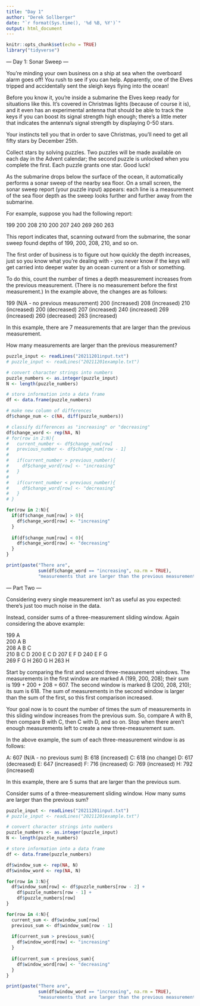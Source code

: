 ```yaml
---
title: "Day 1"
author: "Derek Sollberger"
date: "`r format(Sys.time(), '%d %B, %Y')`"
output: html_document
---
```


```r
knitr::opts_chunk$set(echo = TRUE)
library("tidyverse")
```

--- Day 1: Sonar Sweep ---

You're minding your own business on a ship at sea when the overboard alarm goes off! You rush to see if you can help. Apparently, one of the Elves tripped and accidentally sent the sleigh keys flying into the ocean!

Before you know it, you're inside a submarine the Elves keep ready for situations like this. It's covered in Christmas lights (because of course it is), and it even has an experimental antenna that should be able to track the keys if you can boost its signal strength high enough; there's a little meter that indicates the antenna's signal strength by displaying 0-50 stars.

Your instincts tell you that in order to save Christmas, you'll need to get all fifty stars by December 25th.

Collect stars by solving puzzles. Two puzzles will be made available on each day in the Advent calendar; the second puzzle is unlocked when you complete the first. Each puzzle grants one star. Good luck!

As the submarine drops below the surface of the ocean, it automatically performs a sonar sweep of the nearby sea floor. On a small screen, the sonar sweep report (your puzzle input) appears: each line is a measurement of the sea floor depth as the sweep looks further and further away from the submarine.

For example, suppose you had the following report:

199
200
208
210
200
207
240
269
260
263

This report indicates that, scanning outward from the submarine, the sonar sweep found depths of 199, 200, 208, 210, and so on.

The first order of business is to figure out how quickly the depth increases, just so you know what you're dealing with - you never know if the keys will get carried into deeper water by an ocean current or a fish or something.

To do this, count the number of times a depth measurement increases from the previous measurement. (There is no measurement before the first measurement.) In the example above, the changes are as follows:

199 (N/A - no previous measurement)
200 (increased)
208 (increased)
210 (increased)
200 (decreased)
207 (increased)
240 (increased)
269 (increased)
260 (decreased)
263 (increased)

In this example, there are 7 measurements that are larger than the previous measurement.

How many measurements are larger than the previous measurement?

```r
puzzle_input <- readLines("20211201input.txt")
# puzzle_input <- readLines("20211201example.txt")

# convert character strings into numbers
puzzle_numbers <- as.integer(puzzle_input)
N <- length(puzzle_numbers)

# store information into a data frame
df <- data.frame(puzzle_numbers)

# make new column of differences
df$change_num <- c(NA, diff(puzzle_numbers))

# classify differences as "increasing" or "decreasing"
df$change_word <- rep(NA, N)
# for(row in 2:N){
#   current_number <- df$change_num[row]
#   previous_number <- df$change_num[row - 1]
#   
#   if(current_number > previous_number){
#     df$change_word[row] <- "increasing"
#   }
#   
#   if(current_number < previous_number){
#     df$change_word[row] <- "decreasing"
#   }
# }

for(row in 2:N){
  if(df$change_num[row] > 0){
    df$change_word[row] <- "increasing"
  }
  
  if(df$change_num[row] < 0){
    df$change_word[row] <- "decreasing"
  }
}

print(paste("There are",
            sum(df$change_word == "increasing", na.rm = TRUE),
            "measurements that are larger than the previous measurement"))
```

--- Part Two ---

Considering every single measurement isn't as useful as you expected: there's just too much noise in the data.

Instead, consider sums of a three-measurement sliding window. Again considering the above example:

199  A      
200  A B    
208  A B C  
210    B C D
200  E   C D
207  E F   D
240  E F G  
269    F G H
260      G H
263        H

Start by comparing the first and second three-measurement windows. The measurements in the first window are marked A (199, 200, 208); their sum is 199 + 200 + 208 = 607. The second window is marked B (200, 208, 210); its sum is 618. The sum of measurements in the second window is larger than the sum of the first, so this first comparison increased.

Your goal now is to count the number of times the sum of measurements in this sliding window increases from the previous sum. So, compare A with B, then compare B with C, then C with D, and so on. Stop when there aren't enough measurements left to create a new three-measurement sum.

In the above example, the sum of each three-measurement window is as follows:

A: 607 (N/A - no previous sum)
B: 618 (increased)
C: 618 (no change)
D: 617 (decreased)
E: 647 (increased)
F: 716 (increased)
G: 769 (increased)
H: 792 (increased)

In this example, there are 5 sums that are larger than the previous sum.

Consider sums of a three-measurement sliding window. How many sums are larger than the previous sum?

```r
puzzle_input <- readLines("20211201input.txt")
# puzzle_input <- readLines("20211201example.txt")

# convert character strings into numbers
puzzle_numbers <- as.integer(puzzle_input)
N <- length(puzzle_numbers)

# store information into a data frame
df <- data.frame(puzzle_numbers)

df$window_sum <- rep(NA, N)
df$window_word <- rep(NA, N)

for(row in 3:N){
  df$window_sum[row] <- df$puzzle_numbers[row - 2] + 
    df$puzzle_numbers[row - 1] + 
    df$puzzle_numbers[row]
}

for(row in 4:N){
  current_sum <- df$window_sum[row]
  previous_sum <- df$window_sum[row - 1]
  
  if(current_sum > previous_sum){
    df$window_word[row] <- "increasing"
  }
  
  if(current_sum < previous_sum){
    df$window_word[row] <- "decreasing"
  }
}

print(paste("There are",
            sum(df$window_word == "increasing", na.rm = TRUE),
            "measurements that are larger than the previous measurement"))
```










